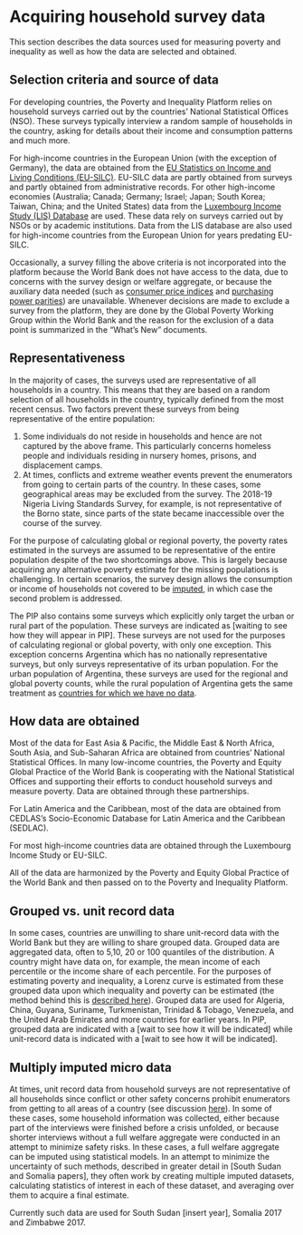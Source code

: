 # Acquiring household survey data {#acquiring}

This section describes the data sources used for measuring poverty and
inequality as well as how the data are selected and obtained.

## Selection criteria and source of data {#selection}

For developing countries, the Poverty and Inequality Platform relies on
household surveys carried out by the countries' National Statistical
Offices (NSO). These surveys typically interview a random sample of
households in the country, asking for details about their income and
consumption patterns and much more.

For high-income countries in the European Union (with the exception of
Germany), the data are obtained from the [EU Statistics on Income and
Living Conditions
(EU-SILC)](https://ec.europa.eu/eurostat/web/microdata/european-union-statistics-on-income-and-living-conditions).
EU-SILC data are partly obtained from surveys and partly obtained from
administrative records. For other high-income economies (Australia;
Canada; Germany; Israel; Japan; South Korea; Taiwan, China; and the
United States) data from the [Luxembourg Income Study (LIS)
Database](https://www.lisdatacenter.org) are used. These data rely on
surveys carried out by NSOs or by academic institutions. Data from the
LIS database are also used for high-income countries from the European
Union for years predating EU-SILC.

Occasionally, a survey filling the above criteria is not incorporated into
the platform because the World Bank does not have access to the data,
due to concerns with the survey design or welfare aggregate, or
because the auxiliary data needed (such as [consumer price
indices](#CPIs) and [purchasing power parities](#PPPs])) are
unavailable. Whenever decisions are made to exclude a survey from the
platform, they are done by the Global Poverty Working Group within the
World Bank and the reason for the exclusion of a data point is
summarized in the "What's New" documents.

## Representativeness {#representativeness}

In the majority of cases, the surveys used are representative of all
households in a country. This means that they are based on a random
selection of all households in the country, typically defined from the
most recent census. Two factors prevent these surveys from being
representative of the entire population:

1.  Some individuals do not reside in households and hence are not
    captured by the above frame. This particularly concerns homeless
    people and individuals residing in nursery homes, prisons, and
    displacement camps.
2.  At times, conflicts and extreme weather events prevent the
    enumerators from going to certain parts of the country. In these cases, some geographical areas may be excluded from the survey. The
    2018-19 Nigeria Living Standards Survey, for example, is not
    representative of the Borno state, since parts of the state became
    inaccessible over the course of the survey.

For the purpose of calculating global or regional poverty, the poverty
rates estimated in the surveys are assumed to be representative of the
entire population despite of the two shortcomings above. This is largely
because acquiring any alternative poverty estimate for the missing populations
is challenging. In certain scenarios, the survey design allows the
consumption or income of households not covered to be
[imputed](#imputed), in which case the second problem is addressed.

The PIP also contains some surveys which explicitly only target the
urban or rural part of the population. These surveys are indicated as
[waiting to see how they will appear in PIP]. These surveys are not used
for the purposes of calculating regional or global poverty, with only
one exception. This exception concerns Argentina which has no nationally
representative surveys, but only surveys representative of its urban
population. For the urban population of Argentina, these surveys are
used for the regional and global poverty counts, while the rural
population of Argentina gets the same treatment as [countries for which
we have no data](#nodata).

## How data are obtained

Most of the data for East Asia & Pacific, the Middle East & North
Africa, South Asia, and Sub-Saharan Africa are obtained from countries'
National Statistical Offices. In many low-income countries, the Poverty
and Equity Global Practice of the World Bank is cooperating with the
National Statistical Offices and supporting their efforts to conduct
household surveys and measure poverty. Data are obtained through these
partnerships.

For Latin America and the Caribbean, most of the data are obtained from
CEDLAS's Socio-Economic Database for Latin America and the Caribbean
(SEDLAC).

For most high-income countries data are obtained through the Luxembourg
Income Study or EU-SILC.

All of the data are harmonized by the Poverty and Equity Global Practice
of the World Bank and then passed on to the Poverty and Inequality
Platform.

## Grouped vs. unit record data {#grouped}

In some cases, countries are unwilling to share unit-record data with
the World Bank but they are willing to share grouped data. Grouped data
are aggregated data, often to 5,10, 20 or 100 quantiles of the
distribution. A country might have data on, for example, the mean income of
each percentile or the income share of each percentile. For the purposes
of estimating poverty and inequality, a Lorenz curve is estimated from
these grouped data upon which inequality and poverty can be estimated
(the method behind this is [described here](#treatmentgroups)). Grouped
data are used for Algeria, China, Guyana, Suriname, Turkmenistan,
Trinidad & Tobago, Venezuela, and the United Arab Emirates and more
countries for earlier years. In PIP, grouped data are indicated with a
[wait to see how it will be indicated] while unit-record data is
indicated with a [wait to see how it will be indicated].

## Multiply imputed micro data {#imputed}

At times, unit record data from household surveys are not representative
of all households since conflict or other safety concerns prohibit
enumerators from getting to all areas of a country (see discussion
[here](#representativeness)). In some of these cases, some household
information was collected, either because part of the interviews were
finished before a crisis unfolded, or because shorter interviews without
a full welfare aggregate were conducted in an attempt to minimize safety
risks. In these cases, a full welfare aggregate can be imputed using
statistical models. In an attempt to minimize the uncertainty of such
methods, described in greater detail in [South Sudan and Somalia
papers], they often work by creating multiple imputed datasets,
calculating statistics of interest in each of these dataset, and
averaging over them to acquire a final estimate.

Currently such data are used for South Sudan [insert year],  Somalia 2017 and Zimbabwe 2017.